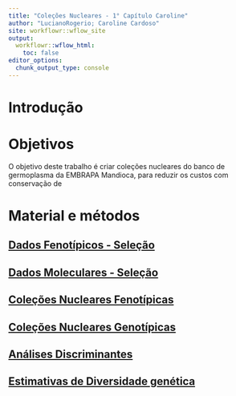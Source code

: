 ```yaml
---
title: "Coleções Nucleares - 1° Capítulo Caroline"
author: "LucianoRogerio; Caroline Cardoso"
site: workflowr::wflow_site
output:
  workflowr::wflow_html:
    toc: false
editor_options:
  chunk_output_type: console
---
```


# **Introdução**


# **Objetivos**
  
  O objetivo deste trabalho é criar coleções nucleares do banco de germoplasma da EMBRAPA Mandioca, para reduzir os custos com conservação de 
  
  
# **Material e métodos**

## [Dados Fenotípicos - Seleção](PhenoData.html)

## [Dados Moleculares - Seleção](GenoData.html)

## [Coleções Nucleares Fenotípicas](CNPheno.html)

## [Coleções Nucleares Genotípicas](CNGeno.html)

## [Análises Discriminantes](AnDis.html)

## [Estimativas de Diversidade genética](DivGen.html)



